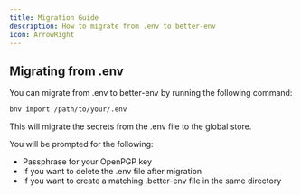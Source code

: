 ```yaml
---
title: Migration Guide
description: How to migrate from .env to better-env
icon: ArrowRight
---
```


## Migrating from .env

You can migrate from .env to better-env by running the following command:

```bash
bnv import /path/to/your/.env
```

This will migrate the secrets from the .env file to the global store.

You will be prompted for the following:
- Passphrase for your OpenPGP key
- If you want to delete the .env file after migration
- If you want to create a matching .better-env file in the same directory